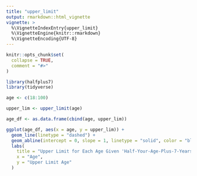 ```yaml
---
title: "upper_limit"
output: rmarkdown::html_vignette
vignette: >
  %\VignetteIndexEntry{upper_limit}
  %\VignetteEngine{knitr::rmarkdown}
  %\VignetteEncoding{UTF-8}
---
```


```r
knitr::opts_chunk$set(
  collapse = TRUE,
  comment = "#>"
)
```

```r
library(halfplus7)
library(tidyverse)
```

```r
age <- c(18:100)

upper_lim <- upper_limit(age)

age_df <- as.data.frame(cbind(age, upper_lim))

ggplot(age_df, aes(x = age, y = upper_lim)) +
  geom_line(linetype = "dashed") +
  geom_abline(intercept = 0, slope = 1, linetype = "solid", color = "black") +
  labs(
    title = "Upper Limit for Each Age Given 'Half-Your-Age-Plus-7-Years' Rule",
    x = "Age",
    y = "Upper Limit Age"
  )
```
